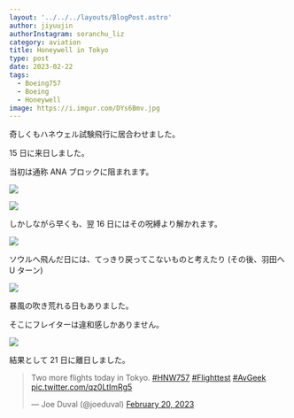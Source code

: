 ```yaml
---
layout: '../../../layouts/BlogPost.astro'
author: jiyuujin
authorInstagram: soranchu_liz
category: aviation
title: Honeywell in Tokyo
type: post
date: 2023-02-22
tags:
  - Boeing757
  - Boeing
  - Honeywell
image: https://i.imgur.com/DYs6Bmv.jpg
---
```


奇しくもハネウェル試験飛行に居合わせました。

<Twitter url="https://x.com/joeduval/status/1625545232988225549" />

15 日に来日しました。

当初は通称 ANA ブロックに阻まれます。

![](/assets/img/20230222/JA795A.JPG)

![](/assets/img/20230222/N757HW_1.JPG)

しかしながら早くも、翌 16 日にはその呪縛より解かれます。

![](/assets/img/20230222/N757HW_2.JPG)

ソウルへ飛んだ日には、てっきり戻ってこないものと考えたり (その後、羽田へ U ターン)

![](/assets/img/20230222/N757HW_3.JPG)

暴風の吹き荒れる日もありました。

そこにフレイターは違和感しかありません。

![](/assets/img/20230222/N706GT.JPG)

結果として 21 日に離日しました。

<blockquote class="twitter-tweet"><p lang="en" dir="ltr">Two more flights today in Tokyo. <a href="https://twitter.com/hashtag/HNW757?src=hash&amp;ref_src=twsrc%5Etfw">#HNW757</a> <a href="https://twitter.com/hashtag/Flighttest?src=hash&amp;ref_src=twsrc%5Etfw">#Flighttest</a> <a href="https://twitter.com/hashtag/AvGeek?src=hash&amp;ref_src=twsrc%5Etfw">#AvGeek</a> <a href="https://t.co/qz0LtImRg5">pic.twitter.com/qz0LtImRg5</a></p>&mdash; Joe Duval (@joeduval) <a href="https://twitter.com/joeduval/status/1627471657626480646?ref_src=twsrc%5Etfw">February 20, 2023</a></blockquote> <script async src="https://platform.twitter.com/widgets.js" charset="utf-8"></script>
